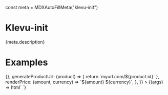 const meta = MDXAutoFillMeta("klevu-init")

<Meta title="Start/Init" component="klevu-init" argTypes={meta.argTypes} parameters={meta.parameters} />

# Klevu-init

<Description>{meta.description}</Description>

# Examples

<Canvas withSource="open">
  <Story
    name="Init"
    args={{
      apiKey: "klevu-165829460115715456",
      url: "https://eucs30v2.ksearchnet.com/cs/v2/search",
      settings: {
        onProductClick: (product, event) => {},
        generateProductUrl: (product) => {
          return `myurl.com/${product.id}`
        },
        renderPrice: (amount, currency) => `${amount} ${currency}`,
      },
    }}
  >
    {(args) => html`<klevu-init api-key=${args.apiKey} url=${args.url} .settings=${args.settings}></klevu-init> `}
  </Story>
</Canvas>

<ArgsTable story="Init" />
